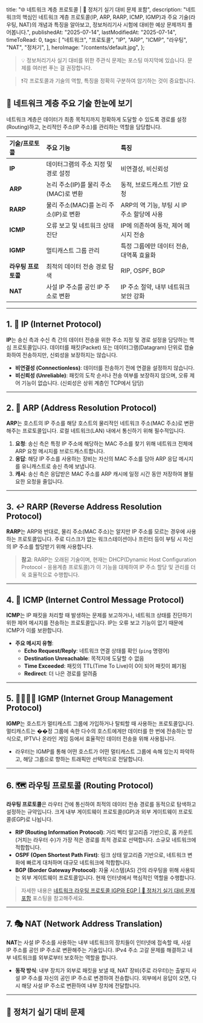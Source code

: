 
  title: "🌐 네트워크 계층 프로토콜 | 🚀 정처기 실기 대비 문제 포함",
  description:
    "네트워크의 핵심인 네트워크 계층 프로토콜(IP, ARP, RARP, ICMP, IGMP)과 주요 기술(라우팅, NAT)의 개념과 특징을 알아보고, 정보처리기사 시험에 대비한 예상 문제까지 풀어봅니다.",
  publishedAt: "2025-07-14",
  lastModifiedAt: "2025-07-14",
  timeToRead: 0,
  tags: [
    "네트워크",
    "프로토콜",
    "IP",
    "ARP",
    "ICMP",
    "라우팅",
    "NAT",
    "정처기",
  ],
  heroImage: "/contents/default.jpg",
};

> 💡 정보처리기사 실기 대비를 위한 주관식 문제는 포스팅 마지막에 있습니다. 문제를 여러번 푸는 걸 권장합니다.

> ❗️각 프로토콜과 기술의 역할, 특징을 정확히 구분하여 암기하는 것이 중요합니다.

## 🚀 네트워크 계층 주요 기술 한눈에 보기

네트워크 계층은 데이터가 최종 목적지까지 정확하게 도달할 수 있도록 경로를 설정(Routing)하고, 논리적인 주소(IP 주소)를 관리하는 역할을 담당합니다.

| 기술/프로토콜       | 주요 기능                             | 특징                                       |
| :------------------ | :------------------------------------ | :----------------------------------------- |
| **IP**              | 데이터그램의 주소 지정 및 경로 설정   | 비연결성, 비신뢰성                         |
| **ARP**             | 논리 주소(IP)를 물리 주소(MAC)로 변환 | 동적, 브로드캐스트 기반 요청               |
| **RARP**            | 물리 주소(MAC)를 논리 주소(IP)로 변환 | ARP의 역 기능, 부팅 시 IP 주소 할당에 사용 |
| **ICMP**            | 오류 보고 및 네트워크 상태 진단       | IP에 의존하여 동작, 제어 메시지 전송       |
| **IGMP**            | 멀티캐스트 그룹 관리                  | 특정 그룹에만 데이터 전송, 대역폭 효율화   |
| **라우팅 프로토콜** | 최적의 데이터 전송 경로 탐색          | RIP, OSPF, BGP                             |
| **NAT**             | 사설 IP 주소를 공인 IP 주소로 변환    | IP 주소 절약, 내부 네트워크 보안 강화      |

---

## 1. 📍 IP (Internet Protocol)

**IP**는 송신 측과 수신 측 간의 데이터 전송을 위한 주소 지정 및 경로 설정을 담당하는 핵심 프로토콜입니다. 데이터를 패킷(Packet) 또는 데이터그램(Datagram) 단위로 캡슐화하여 전송하지만, 신뢰성을 보장하지는 않습니다.

- **비연결성 (Connectionless)**: 데이터를 전송하기 전에 연결을 설정하지 않습니다.
- **비신뢰성 (Unreliable)**: 패킷의 도착 순서나 전송 여부를 보장하지 않으며, 오류 제어 기능이 없습니다. (신뢰성은 상위 계층인 TCP에서 담당)

---

## 2. 🤝 ARP (Address Resolution Protocol)

**ARP**는 호스트의 IP 주소를 해당 호스트의 물리적인 네트워크 주소(MAC 주소)로 변환해주는 프로토콜입니다. 로컬 네트워크(LAN) 내에서 통신하기 위해 필수적입니다.

1. **요청**: 송신 측은 특정 IP 주소에 해당하는 MAC 주소를 찾기 위해 네트워크 전체에 ARP 요청 메시지를 브로드캐스트합니다.
2. **응답**: 해당 IP 주소를 사용하는 장비는 자신의 MAC 주소를 담아 ARP 응답 메시지를 유니캐스트로 송신 측에 보냅니다.
3. **캐시**: 송신 측은 응답받은 MAC 주소를 ARP 캐시에 일정 시간 동안 저장하여 불필요한 요청을 줄입니다.

---

## 3. ↩️ RARP (Reverse Address Resolution Protocol)

**RARP**는 ARP와 반대로, 물리 주소(MAC 주소)는 알지만 IP 주소를 모르는 경우에 사용하는 프로토콜입니다. 주로 디스크가 없는 워크스테이션이나 프린터 등이 부팅 시 자신의 IP 주소를 할당받기 위해 사용합니다.

> **참고**: RARP는 오래된 기술이며, 현재는 DHCP(Dynamic Host Configuration Protocol - 응용계층 프로토콜)가 이 기능을 대체하여 IP 주소 할당 및 관리를 더욱 효율적으로 수행합니다.

---

## 4. 📢 ICMP (Internet Control Message Protocol)

**ICMP**는 IP 패킷을 처리할 때 발생하는 문제를 보고하거나, 네트워크 상태를 진단하기 위한 제어 메시지를 전송하는 프로토콜입니다. IP는 오류 보고 기능이 없기 때문에 ICMP가 이를 보완합니다.

- **주요 메시지 유형**:
  - **Echo Request/Reply**: 네트워크 연결 상태를 확인 (`ping` 명령어)
  - **Destination Unreachable**: 목적지에 도달할 수 없음
  - **Time Exceeded**: 패킷의 TTL(Time To Live)이 0이 되어 패킷이 폐기됨
  - **Redirect**: 더 나은 경로를 알려줌

---

## 5. 👨‍👩‍👧‍👦 IGMP (Internet Group Management Protocol)

**IGMP**는 호스트가 멀티캐스트 그룹에 가입하거나 탈퇴할 때 사용하는 프로토콜입니다. 멀티캐스트는 ��정 그룹에 속한 다수의 호스트에게만 데이터를 한 번에 전송하는 방식으로, IPTV나 온라인 게임 등에서 효율적인 데이터 전송을 위해 사용됩니다.

- 라우터는 IGMP를 통해 어떤 호스트가 어떤 멀티캐스트 그룹에 속해 있는지 파악하고, 해당 그룹으로 향하는 트래픽만 선택적으로 전달합니다.

---

## 6. 🗺️ 라우팅 프로토콜 (Routing Protocol)

**라우팅 프로토콜**은 라우터 간에 통신하여 최적의 데이터 전송 경로를 동적으로 탐색하고 설정하는 규약입니다. 크게 내부 게이트웨이 프로토콜(IGP)과 외부 게이트웨이 프로토콜(EGP)로 나뉩니다.

- **RIP (Routing Information Protocol)**: 거리 벡터 알고리즘 기반으로, 홉 카운트(거치는 라우터 수)가 가장 적은 경로를 최적 경로로 선택합니다. 소규모 네트워크에 적합합니다.
- **OSPF (Open Shortest Path First)**: 링크 상태 알고리즘 기반으로, 네트워크 변화에 빠르게 대처하며 대규모 네트워크에 적합합니다.
- **BGP (Border Gateway Protocol)**: 자율 시스템(AS) 간의 라우팅을 위해 사용되는 외부 게이트웨이 프로토콜입니다. 현재 인터넷에서 핵심적인 역할을 수행합니다.

> 자세한 내용은 [네트워크 라우팅 프로토콜 IGP와 EGP | 🚀 정처기 실기 대비 문제 포함](/ko/blog/routing-protocol) 포스팅을 참고해주세요.

---

## 7. 🎭 NAT (Network Address Translation)

**NAT**는 사설 IP 주소를 사용하는 내부 네트워크의 장치들이 인터넷에 접속할 때, 사설 IP 주소를 공인 IP 주소로 변환해주는 기술입니다. IPv4 주소 고갈 문제를 해결하고 내부 네트워크를 외부로부터 보호하는 역할을 합니다.

- **동작 방식**: 내부 장치가 외부로 패킷을 보낼 때, NAT 장비(주로 라우터)는 출발지 사설 IP 주소를 자신의 공인 IP 주소로 변경하여 전송합니다. 외부에서 응답이 오면, 다시 해당 사설 IP 주소로 변환하여 내부 장치에 전달합니다.

---

## 📝 정처기 실기 대비 문제

<ProblemAnswer
  problem="송신자와 수신자 간의 데이터 전송을 위해 주소 지정 및 경로 설정을 담당하지만, 신뢰성을 보장하지 않는 네트워크 계층의 핵심 프로토콜은 무엇인가?"
  correctAnswer="IP (Internet Protocol)"
/>

<ProblemAnswer
  problem="논리적 주소인 IP 주소를 기반으로 물리적 주소인 MAC 주소를 알아내기 위해 사용하는 프로토콜은 무엇인가?"
  correctAnswer="ARP (Address Resolution Protocol)"
/>

<ProblemAnswer
  problem="물리 주소(MAC)는 알지만 IP 주소를 모를 때, 서버로부터 IP 주소를 할당받기 위해 사용하는 프로토콜은 무엇인가?"
  correctAnswer="RARP (Reverse Address Resolution Protocol)"
/>

<ProblemAnswer
  problem="IP 통신 중 발생하는 오류 정보를 전송하거나 네트워크 상태를 진단하기 위한 제어 메시지를 전달하는 프로토콜은 무엇인가? (ping 명령어와 관련 있음)"
  correctAnswer="ICMP (Internet Control Message Protocol)"
/>

<ProblemAnswer
  problem="하나의 송신자가 특정 그룹에 속한 다수의 수신자에게만 데이터를 전송하는 멀티캐스트 통신을 위해, 호스트가 멀티캐스트 그룹에 가입하거나 탈퇴할 때 사용하는 프로토콜은 무엇인가?"
  correctAnswer="IGMP (Internet Group Management Protocol)"
/>

<ProblemAnswer
  problem="RIP, OSPF와 같이 라우터 간에 최적의 경로 정보를 교환하여 데이터 전송 경로를 동적으로 결정하는 프로토콜의 총칭은 무엇인가?"
  correctAnswer="라우팅 프로토콜 (Routing Protocol)"
/>

<ProblemAnswer
  problem="내부 네트워크의 사설 IP 주소를 인터넷상의 공인 IP 주소로 변환하여 IPv4 주소 부족 문제를 해결하고 보안을 강화하는 기술은 무엇인가?"
  correctAnswer="NAT (Network Address Translation)"
/>
